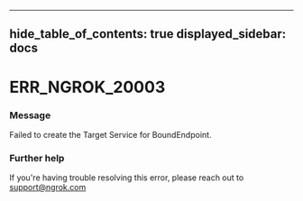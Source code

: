 

---
hide_table_of_contents: true
displayed_sidebar: docs
---


# ERR_NGROK_20003

### Message
Failed to create the Target Service for BoundEndpoint.

<ErrorDetails />



### Further help
If you're having trouble resolving this error, please reach out to [support@ngrok.com](mailto:support@ngrok.com?subject=Help%20with%20ERR_NGROK_20003)

